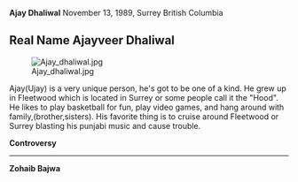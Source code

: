 '''Ajay Dhaliwal''' November 13, 1989, Surrey British Columbia

==Real Name  Ajayveer Dhaliwal ==  [[Image:Ajay_dhaliwal.jpg‎]]

Ajay(Ujay) is a very unique person, he's got to be one of a kind. He grew up in Fleetwood which is located in Surrey or some people call it the "Hood". He likes to play basketball for fun, play video games, and hang around with family,(brother,sisters). His favorite thing is to cruise around Fleetwood or Surrey blasting his punjabi music and cause trouble. 

'''Controversy'''
----

'''Zohaib Bajwa'''